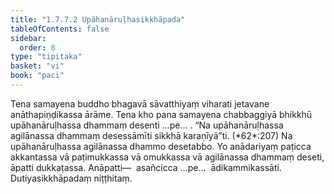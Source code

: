 ```yaml
---
title: "1.7.7.2 Upāhanāruḷhasikkhāpada"
tableOfContents: false
sidebar:
  order: 8
type: "tipitaka"
basket: "vi"
book: "paci"
---
```



<DynamicBreadcrumb />

<Division number="639" book="paci" bookNo="2" page="264">

<Paragraph number="2007" book="paci">
Tena samayena buddho bhagavā sāvatthiyaṃ viharati jetavane anāthapiṇḍikassa ārāme. Tena kho pana samayena chabbaggiyā bhikkhū upāhanāruḷhassa dhammaṃ desenti …pe… .
</Paragraph>

<Paragraph number="2008" book="paci">
<Emphasis>“Na upāhanāruḷhassa agilānassa dhammaṃ desessāmīti sikkhā karaṇīyā”</Emphasis>ti. (*62*:<Emphasis>207</Emphasis>)
</Paragraph>

<Paragraph number="2009" book="paci">
Na upāhanāruḷhassa agilānassa dhammo desetabbo. Yo anādariyaṃ paṭicca akkantassa vā paṭimukkassa vā omukkassa vā agilānassa dhammaṃ deseti, āpatti dukkaṭassa.
</Paragraph>

<Paragraph number="2010" book="paci">
Anāpatti—  asañcicca …pe…  ādikammikassāti.

</Paragraph>
</Division>

<Paragraph number="2011" type="center" book="paci">
Dutiyasikkhāpadaṃ niṭṭhitaṃ.
</Paragraph>